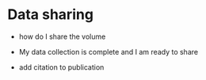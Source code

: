 # Data sharing {.unnumbered}

 - how do I share the volume
 
 - My data collection is complete and I am ready to share
  - add citation to publication